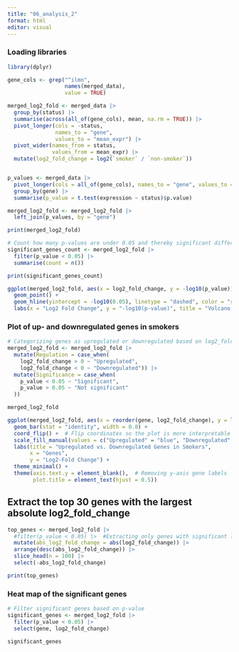 ```yaml
---
title: "06_analysis_2"
format: html
editor: visual
---
```


### Loading libraries

```r
library(dplyr)
```

```r
gene_cols <- grep("^ilmn",
                  names(merged_data),
                  value = TRUE)

merged_log2_fold <- merged_data |> 
  group_by(status) |> 
  summarise(across(all_of(gene_cols), mean, na.rm = TRUE)) |> 
  pivot_longer(cols = -status,
               names_to = "gene",
               values_to = "mean_expr") |> 
  pivot_wider(names_from = status, 
              values_from = mean_expr) |> 
  mutate(log2_fold_change = log2(`smoker` / `non-smoker`))


p_values <- merged_data |>
  pivot_longer(cols = all_of(gene_cols), names_to = "gene", values_to = "expression") |>
  group_by(gene) |> 
  summarise(p_value = t.test(expression ~ status)$p.value)

merged_log2_fold <- merged_log2_fold |> 
  left_join(p_values, by = "gene")

print(merged_log2_fold)

# Count how many p-values are under 0.05 and thereby significant different
significant_genes_count <- merged_log2_fold |>
  filter(p_value < 0.05) |>
  summarise(count = n())

print(significant_genes_count)
```

```r
ggplot(merged_log2_fold, aes(x = log2_fold_change, y = -log10(p_value))) +
  geom_point() +
  geom_hline(yintercept = -log10(0.05), linetype = "dashed", color = "red") +
  labs(x = "Log2 Fold Change", y = "-log10(p-value)", title = "Volcano Plot")

```

### Plot of up- and downregulated genes in smokers

```r
# Categorizing genes as upregulated or downregulated based on log2_fold_change
merged_log2_fold <- merged_log2_fold |>
  mutate(Regulation = case_when(
    log2_fold_change > 0 ~ "Upregulated",
    log2_fold_change < 0 ~ "Downregulated")) |>
  mutate(Significance = case_when(
    p_value < 0.05 ~ "Significant",
    p_value > 0.05 ~ "Not significant"
  ))

merged_log2_fold

ggplot(merged_log2_fold, aes(x = reorder(gene, log2_fold_change), y = log2_fold_change, fill = Regulation)) +
  geom_bar(stat = "identity", width = 0.8) + 
  coord_flip() +  # Flip coordinates so the plot is more interpretable 
  scale_fill_manual(values = c("Upregulated" = "blue", "Downregulated" = "red")) +
  labs(title = "Upregulated vs. Downregulated Genes in Smokers",
       x = "Genes",
       y = "Log2-Fold Change") +
  theme_minimal() +
  theme(axis.text.y = element_blank(),  # Removing y-axis gene labels
        plot.title = element_text(hjust = 0.5))
```

## Extract the top 30 genes with the largest absolute log2_fold_change

```r
top_genes <- merged_log2_fold |>
  #filter(p_value < 0.05) |>  #Extracting only genes with significant log2 fold change 
  mutate(abs_log2_fold_change = abs(log2_fold_change)) |> 
  arrange(desc(abs_log2_fold_change)) |>
  slice_head(n = 100) |>
  select(-abs_log2_fold_change) 

print(top_genes)

```

### Heat map of the significant genes

```r
# Filter significant genes based on p-value
significant_genes <- merged_log2_fold |> 
  filter(p_value < 0.05) |> 
  select(gene, log2_fold_change)

significant_genes
```
